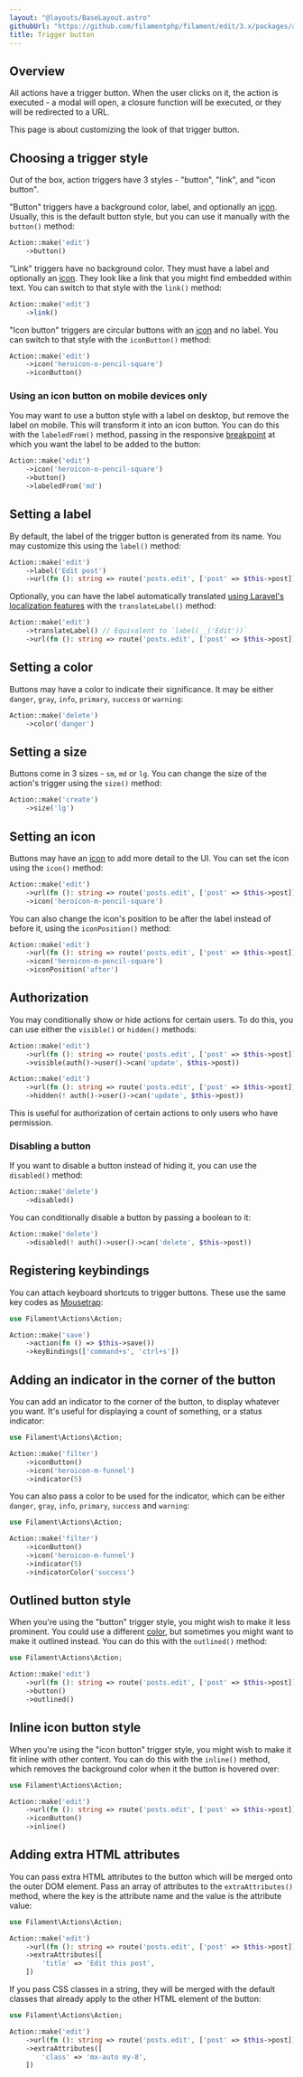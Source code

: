 ```yaml
---
layout: "@layouts/BaseLayout.astro"
githubUrl: "https://github.com/filamentphp/filament/edit/3.x/packages/actions/docs/03-trigger-button.md"
title: Trigger button
---
```


## Overview

All actions have a trigger button. When the user clicks on it, the action is executed - a modal will open, a closure function will be executed, or they will be redirected to a URL.

This page is about customizing the look of that trigger button.

## Choosing a trigger style

Out of the box, action triggers have 3 styles - "button", "link", and "icon button".

"Button" triggers have a background color, label, and optionally an [icon](#setting-an-icon). Usually, this is the default button style, but you can use it manually with the `button()` method:

```php
Action::make('edit')
    ->button()
```

<AutoScreenshot name="actions/trigger-button/button" alt="Button trigger" version="3.x" />

"Link" triggers have no background color. They must have a label and optionally an [icon](#setting-an-icon). They look like a link that you might find embedded within text. You can switch to that style with the `link()` method:

```php
Action::make('edit')
    ->link()
```

<AutoScreenshot name="actions/trigger-button/link" alt="Link trigger" version="3.x" />

"Icon button" triggers are circular buttons with an [icon](#setting-an-icon) and no label. You can switch to that style with the `iconButton()` method:

```php
Action::make('edit')
    ->icon('heroicon-o-pencil-square')
    ->iconButton()
```

<AutoScreenshot name="actions/trigger-button/icon-button" alt="Icon button trigger" version="3.x" />

### Using an icon button on mobile devices only

You may want to use a button style with a label on desktop, but remove the label on mobile. This will transform it into an icon button. You can do this with the `labeledFrom()` method, passing in the responsive [breakpoint](https://tailwindcss.com/docs/responsive-design#overview) at which you want the label to be added to the button:

```php
Action::make('edit')
    ->icon('heroicon-o-pencil-square')
    ->button()
    ->labeledFrom('md')
```

## Setting a label

By default, the label of the trigger button is generated from its name. You may customize this using the `label()` method:

```php
Action::make('edit')
    ->label('Edit post')
    ->url(fn (): string => route('posts.edit', ['post' => $this->post]))
```

Optionally, you can have the label automatically translated [using Laravel's localization features](https://laravel.com/docs/localization) with the `translateLabel()` method:

```php
Action::make('edit')
    ->translateLabel() // Equivalent to `label(__('Edit'))`
    ->url(fn (): string => route('posts.edit', ['post' => $this->post]))
```

## Setting a color

Buttons may have a color to indicate their significance. It may be either `danger`, `gray`, `info`, `primary`, `success` or `warning`:

```php
Action::make('delete')
    ->color('danger')
```

<AutoScreenshot name="actions/trigger-button/danger" alt="Red trigger" version="3.x" />

## Setting a size

Buttons come in 3 sizes - `sm`, `md` or `lg`. You can change the size of the action's trigger using the `size()` method:

```php
Action::make('create')
    ->size('lg')
```

<AutoScreenshot name="actions/trigger-button/large" alt="Large trigger" version="3.x" />

## Setting an icon

Buttons may have an [icon](https://blade-ui-kit.com/blade-icons?set=1#search) to add more detail to the UI. You can set the icon using the `icon()` method:

```php
Action::make('edit')
    ->url(fn (): string => route('posts.edit', ['post' => $this->post]))
    ->icon('heroicon-m-pencil-square')
```

<AutoScreenshot name="actions/trigger-button/icon" alt="Trigger with icon" version="3.x" />

You can also change the icon's position to be after the label instead of before it, using the `iconPosition()` method:

```php
Action::make('edit')
    ->url(fn (): string => route('posts.edit', ['post' => $this->post]))
    ->icon('heroicon-m-pencil-square')
    ->iconPosition('after')
```

<AutoScreenshot name="actions/trigger-button/icon-after" alt="Trigger with icon after the label" version="3.x" />

## Authorization

You may conditionally show or hide actions for certain users. To do this, you can use either the `visible()` or `hidden()` methods:

```php
Action::make('edit')
    ->url(fn (): string => route('posts.edit', ['post' => $this->post]))
    ->visible(auth()->user()->can('update', $this->post))

Action::make('edit')
    ->url(fn (): string => route('posts.edit', ['post' => $this->post]))
    ->hidden(! auth()->user()->can('update', $this->post))
```

This is useful for authorization of certain actions to only users who have permission.

### Disabling a button

If you want to disable a button instead of hiding it, you can use the `disabled()` method:

```php
Action::make('delete')
    ->disabled()
```

You can conditionally disable a button by passing a boolean to it:

```php
Action::make('delete')
    ->disabled(! auth()->user()->can('delete', $this->post))
```

## Registering keybindings

You can attach keyboard shortcuts to trigger buttons. These use the same key codes as [Mousetrap](https://craig.is/killing/mice):

```php
use Filament\Actions\Action;

Action::make('save')
    ->action(fn () => $this->save())
    ->keyBindings(['command+s', 'ctrl+s'])
```

## Adding an indicator in the corner of the button

You can add an indicator to the corner of the button, to display whatever you want. It's useful for displaying a count of something, or a status indicator:

```php
use Filament\Actions\Action;

Action::make('filter')
    ->iconButton()
    ->icon('heroicon-m-funnel')
    ->indicator(5)
```

<AutoScreenshot name="actions/trigger-button/indicator" alt="Trigger with indicator" version="3.x" />

You can also pass a color to be used for the indicator, which can be either `danger`, `gray`, `info`, `primary`, `success` and `warning`:

```php
use Filament\Actions\Action;

Action::make('filter')
    ->iconButton()
    ->icon('heroicon-m-funnel')
    ->indicator(5)
    ->indicatorColor('success')
```

<AutoScreenshot name="actions/trigger-button/success-indicator" alt="Trigger with green indicator" version="3.x" />

## Outlined button style

When you're using the "button" trigger style, you might wish to make it less prominent. You could use a different [color](#setting-a-color), but sometimes you might want to make it outlined instead. You can do this with the `outlined()` method:

```php
use Filament\Actions\Action;

Action::make('edit')
    ->url(fn (): string => route('posts.edit', ['post' => $this->post]))
    ->button()
    ->outlined()
```

<AutoScreenshot name="actions/trigger-button/outlined" alt="Outlined trigger button" version="3.x" />

## Inline icon button style

When you're using the "icon button" trigger style, you might wish to make it fit inline with other content. You can do this with the `inline()` method, which removes the background color when it the button is hovered over:

```php
use Filament\Actions\Action;

Action::make('edit')
    ->url(fn (): string => route('posts.edit', ['post' => $this->post]))
    ->iconButton()
    ->inline()
```

<AutoScreenshot name="actions/trigger-button/inline-icon" alt="Inline icon button" version="3.x" />

## Adding extra HTML attributes

You can pass extra HTML attributes to the button which will be merged onto the outer DOM element. Pass an array of attributes to the `extraAttributes()` method, where the key is the attribute name and the value is the attribute value:

```php
use Filament\Actions\Action;

Action::make('edit')
    ->url(fn (): string => route('posts.edit', ['post' => $this->post]))
    ->extraAttributes([
        'title' => 'Edit this post',
    ])
```

If you pass CSS classes in a string, they will be merged with the default classes that already apply to the other HTML element of the button:

```php
use Filament\Actions\Action;

Action::make('edit')
    ->url(fn (): string => route('posts.edit', ['post' => $this->post]))
    ->extraAttributes([
        'class' => 'mx-auto my-8',
    ])
```
